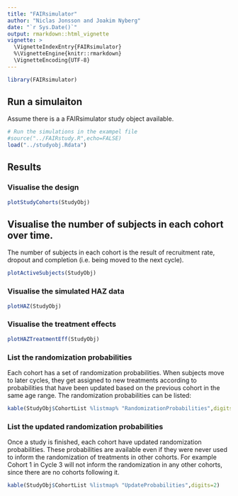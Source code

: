 ```yaml
---
title: "FAIRsimulator"
author: "Niclas Jonsson and Joakim Nyberg"
date: "`r Sys.Date()`"
output: rmarkdown::html_vignette
vignette: >
  \VignetteIndexEntry{FAIRsimulator}
  %\VignetteEngine{knitr::rmarkdown}
  \VignetteEncoding{UTF-8}
---
```


```r
library(FAIRsimulator)
```


## Run a simulaiton

Assume there is a a FAIRsimulator study object available.

```r
# Run the simulations in the exampel file
#source("../FAIRstudy.R",echo=FALSE)
load("../studyobj.Rdata")
```

## Results

### Visualise the design

```r

plotStudyCohorts(StudyObj)

```

## Visualise the number of subjects in each cohort over time.

The number of subjects in each cohort is the result of recruitment rate, dropout and completion (i.e. being moved to the next cycle).

```r
plotActiveSubjects(StudyObj)
```

### Visualise the simulated HAZ data

```r
plotHAZ(StudyObj)
```

### Visualise the treatment effects

```r
plotHAZTreatmentEff(StudyObj)
```

### List the randomization probabilities

Each cohort has a set of randomization probabilities. When subjects move to later cycles, they get assigned to new treatments according to probabilities that have been
updated based on the previous cohort in the same age range. The randomization probabilities can be listed:

```r
kable(StudyObj$CohortList %listmap% "RandomizationProbabilities",digits = 2)
```


### List the updated randomization probabilities

Once a study is finished, each cohort have updated randomization probabilities. These probabilities are available even if they were never used to inform
the randomization of treatments in other cohorts. For example Cohort 1 in Cycle 3 will not inform the randomization in any other cohorts, since there are no 
cohorts following it.

```r
kable(StudyObj$CohortList %listmap% "UpdateProbabilities",digits=2)
```



